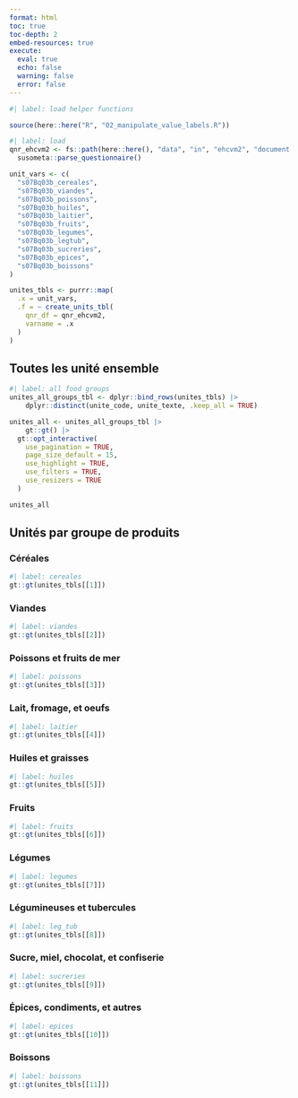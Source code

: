 ```yaml
---
format: html
toc: true
toc-depth: 2
embed-resources: true
execute: 
  eval: true
  echo: false
  warning: false
  error: false
---
```


```r
#| label: load helper functions

source(here::here("R", "02_manipulate_value_labels.R"))

```

```r
#| label: load
qnr_ehcvm2 <- fs::path(here::here(), "data", "in", "ehcvm2", "document.json") |>
  susometa::parse_questionnaire()

unit_vars <- c(
  "s07Bq03b_cereales",
  "s07Bq03b_viandes",
  "s07Bq03b_poissons",
  "s07Bq03b_huiles",
  "s07Bq03b_laitier",
  "s07Bq03b_fruits",
  "s07Bq03b_legumes",
  "s07Bq03b_legtub",
  "s07Bq03b_sucreries",
  "s07Bq03b_epices",
  "s07Bq03b_boissons"
)

unites_tbls <- purrr::map(
  .x = unit_vars,
  .f = ~ create_units_tbl(
    qnr_df = qnr_ehcvm2,
    varname = .x
  )
)
```

## Toutes les unité ensemble

```r
#| label: all food groups
unites_all_groups_tbl <- dplyr::bind_rows(unites_tbls) |>
	dplyr::distinct(unite_code, unite_texte, .keep_all = TRUE)

unites_all <- unites_all_groups_tbl |>
	gt::gt() |>
  gt::opt_interactive(
    use_pagination = TRUE,
    page_size_default = 15,
    use_highlight = TRUE,
    use_filters = TRUE,
    use_resizers = TRUE
  )

unites_all
```

## Unités par groupe de produits

### Céréales

```r
#| label: cereales
gt::gt(unites_tbls[[1]])
```

### Viandes

```r
#| label: viandes
gt::gt(unites_tbls[[2]])
```

### Poissons et fruits de mer

```r
#| label: poissons
gt::gt(unites_tbls[[3]])
```

### Lait, fromage, et oeufs

```r
#| label: laitier
gt::gt(unites_tbls[[4]])
```

### Huiles et graisses

```r
#| label: huiles
gt::gt(unites_tbls[[5]])
```

### Fruits

```r
#| label: fruits
gt::gt(unites_tbls[[6]])
```

### Légumes

```r
#| label: legumes
gt::gt(unites_tbls[[7]])
```

### Légumineuses et tubercules

```r
#| label: leg_tub
gt::gt(unites_tbls[[8]])
```

### Sucre, miel, chocolat, et confiserie

```r
#| label: sucreries
gt::gt(unites_tbls[[9]])
```

### Épices, condiments, et autres

```r
#| label: epices
gt::gt(unites_tbls[[10]])
```

### Boissons

```r
#| label: boissons
gt::gt(unites_tbls[[11]])
```
